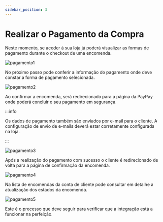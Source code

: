 ```yaml
---
sidebar_position: 3
---
```


# Realizar o Pagamento da Compra

Neste momento, se aceder à sua loja já poderá visualizar as formas de pagamento durante o checkout de uma encomenda.

![pagamento1](../../../_media/oscommerce-8.png)

No próximo passo pode conferir a informação do pagamento onde deve constar a forma de pagamento selecionada.

![pagamento2](../../../_media/oscommerce-9.png)

Ao confirmar a encomenda, será redirecionado para a página da PayPay onde poderá concluir o seu pagamento em segurança.

:::info

Os dados de pagamento também são enviados por e-mail para o cliente. A configuração de envio de e-mails deverá estar corretamente configurada na loja.

:::

![pagamento3](../../../_media/oscommerce-10.png)

Após a realização do pagamento com sucesso o cliente é redirecionado de volta para a página de confirmação da encomenda.

![pagamento4](../../../_media/oscommerce-11.png)

Na lista de encomendas da conta de cliente pode consultar em detalhe a atualização dos estados da encomenda.

![pagamento5](../../../_media/oscommerce-12.png)

Este é o processo que deve seguir para verificar que a integração está a funcionar na perfeição.
